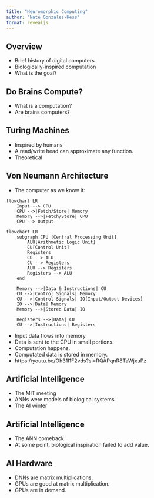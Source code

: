 ```yaml
---
title: "Neuromorphic Computing"
author: "Nate Gonzales-Hess"
format: revealjs
---
```


## Overview
- Brief history of digital computers
- Biologically-inspired computation
- What is the goal?

## Do Brains Compute?
- What is a computation?
- Are brains computers?

## Turing Machines
- Inspired by humans
- A read/write head can approximate any function.
- Theoretical

## Von Neumann Architecture
- The computer as we know it:
```mermaid
flowchart LR
    Input --> CPU
    CPU -->|Fetch/Store| Memory
    Memory -->|Fetch/Store| CPU
    CPU --> Output
```

```mermaid
flowchart LR
    subgraph CPU [Central Processing Unit]
        ALU[Arithmetic Logic Unit]
        CU[Control Unit]
        Registers
        CU --> ALU
        CU --> Registers
        ALU --> Registers
        Registers --> ALU
    end

    Memory -->|Data & Instructions| CU
    CU -->|Control Signals| Memory
    CU -->|Control Signals| IO[Input/Output Devices]
    IO -->|Data| Memory
    Memory -->|Stored Data| IO

    Registers -->|Data| CU
    CU -->|Instructions| Registers
```

- Input data flows into memory 
- Data is sent to the CPU in small portions. 
- Computation happens.
- Computated data is stored in memory.
- https://youtu.be/Oh31I1F2vds?si=RQAPqnR8TaWjxuPz

## Artificial Intelligence
- The MIT meeting
- ANNs were models of biological systems
- The AI winter

## Artificial Intelligence
- The ANN comeback
- At some point, biological inspiration failed to add value.

## AI Hardware
- DNNs are matrix multiplications.
- GPUs are good at matrix multiplication.
- GPUs are in demand. 
